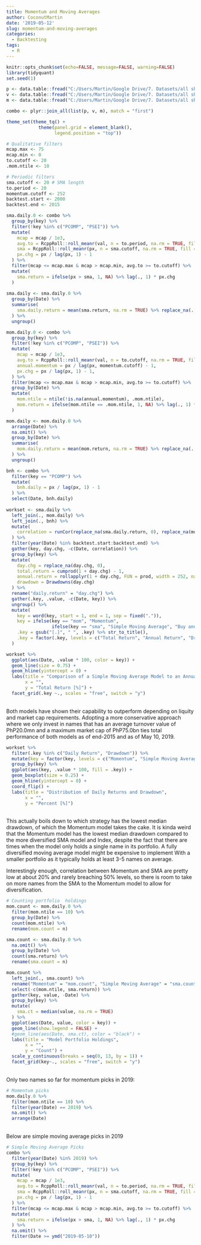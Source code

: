 ```yaml
---
title: Momentum and Moving Averages
author: CoconutMartin
date: '2019-05-12'
slug: momentum-and-moving-averages
categories:
  - Backtesting
tags:
  - R
---
```


```r
knitr::opts_chunk$set(echo=FALSE, message=FALSE, warning=FALSE)
library(tidyquant)
set.seed(1)

p <- data.table::fread("C:/Users/Martin/Google Drive/7. Datasets/all shares px.csv") %>% mutate(Date = dmy(Date)) %>% gather(key, px, -Date)
v <- data.table::fread("C:/Users/Martin/Google Drive/7. Datasets/all shares to.csv") %>% mutate(Date = dmy(Date)) %>% gather(key, val, -Date)
m <- data.table::fread("C:/Users/Martin/Google Drive/7. Datasets/all shares mcap.csv") %>% mutate(Date = dmy(Date)) %>% gather(key, mcap, -Date)

combo <- plyr::join_all(list(p, v, m), match = "first")

theme_set(theme_tq() +
            theme(panel.grid = element_blank(),
                  legend.position = "top"))
```

```r
# Qualitative filters
mcap.max <- 75
mcap.min <- 0
to.cutoff <- 20
.mom.ntile <- 10

# Periodic filters
sma.cutoff <- 20 # SMA length
to.period <- 20
momentum.cutoff <- 252
backtest.start <- 2000
backtest.end <- 2015

sma.daily.0 <- combo %>% 
  group_by(key) %>% 
  filter(!key %in% c("PCOMP", "PSEI")) %>% 
  mutate(
    mcap = mcap / 1e3, 
    avg.to = RcppRoll::roll_meanr(val, n = to.period, na.rm = TRUE, fill = NA) %>% replace(is.nan(.), NA) / 1e6,
    sma = RcppRoll::roll_meanr(px, n = sma.cutoff, na.rm = TRUE, fill = NA) %>% replace(is.nan(.), NA),
    px.chg = px / lag(px, 1) - 1
  ) %>% 
  filter(mcap <= mcap.max & mcap > mcap.min, avg.to >= to.cutoff) %>% 
  mutate(
    sma.return = ifelse(px > sma, 1, NA) %>% lag(., 1) * px.chg
  )
  
sma.daily <- sma.daily.0 %>% 
  group_by(Date) %>% 
  summarise(
    sma.daily.return = mean(sma.return, na.rm = TRUE) %>% replace_na(., 0)
  ) %>% 
  ungroup()

mom.daily.0 <- combo %>% 
  group_by(key) %>% 
  filter(!key %in% c("PCOMP", "PSEI")) %>% 
  mutate(
    mcap = mcap / 1e3, 
    avg.to = RcppRoll::roll_meanr(val, n = to.cutoff, na.rm = TRUE, fill = NA) %>% replace(is.nan(.), NA) / 1e6,
    annual.momentum = px / lag(px, momentum.cutoff) - 1,
    px.chg = px / lag(px, 1) - 1,
  ) %>% 
  filter(mcap <= mcap.max & mcap > mcap.min, avg.to >= to.cutoff) %>% 
  group_by(Date) %>% 
  mutate(
    mom.ntile = ntile(!is.na(annual.momentum), .mom.ntile),
    mom.return = ifelse(mom.ntile == .mom.ntile, 1, NA) %>% lag(., 1) * px.chg
  )

mom.daily <- mom.daily.0 %>% 
  arrange(Date) %>% 
  na.omit() %>% 
  group_by(Date) %>% 
  summarise(
    mom.daily.return = mean(mom.return, na.rm = TRUE) %>% replace_na(., 0)
  ) %>% 
  ungroup()

bnh <- combo %>% 
  filter(key == "PCOMP") %>% 
  mutate(
    bnh.daily = px / lag(px, 1) - 1
  ) %>% 
  select(Date, bnh.daily)
  
workset <- sma.daily %>% 
  left_join(., mom.daily) %>%
  left_join(., bnh) %>% 
  mutate(
    correlation = runCor(replace_na(sma.daily.return, 0), replace_na(mom.daily.return, 0), n = 60) %>% replace(is.nan(.), NA)
  ) %>% 
  filter(year(Date) %in% backtest.start:backtest.end) %>% 
  gather(key, day.chg, -c(Date, correlation)) %>% 
  group_by(key) %>% 
  mutate(
    day.chg = replace_na(day.chg, 0),
    total.return = cumprod(1 + day.chg) - 1,
    annual.return = rollapplyr(1 + day.chg, FUN = prod, width = 252, na.rm = TRUE, fill = NA),
    drawdown = Drawdowns(day.chg)
  ) %>% 
  rename("daily.return" = "day.chg") %>%
  gather(.key, .value, -c(Date, key)) %>%
  ungroup() %>% 
  mutate(
    key = word(key, start = 1, end = 1, sep = fixed(".")),
    key = ifelse(key == "mom", "Momentum", 
                 ifelse(key == "sma", "Simple Moving Average", "Buy and Hold Index")),
    .key = gsub("[.]", " ", .key) %>% str_to_title(),
    .key = factor(.key, levels = c("Total Return", "Annual Return", "Drawdown", "Daily Return", "Correlation"))
  )

workset %>% 
  ggplot(aes(Date, .value * 100, color = key)) +
  geom_line(size = 0.75) +
  geom_hline(yintercept = 0) +
  labs(title = "Comparison of a Simple Moving Average Model to an Annual Momentum Model Rebalanced Daily",
       x = "",
       y = "Total Return [%]") +
  facet_grid(.key ~., scales = "free", switch = "y")
```

<br>
Both models have shown their capability to outperform depending on liquity and market cap requirements. Adopting a more conservative approach where we only invest in names that has an average turnover value of PhP20.0mn and a maximum market cap of PhP75.0bn ties total performance of both models as of end-2015 and as of May 10, 2019.
<br>

```r
workset %>% 
  filter(.key %in% c("Daily Return", "Drawdown")) %>% 
  mutate(key = factor(key, levels = c("Momentum", "Simple Moving Average", "Buy and Hold Index"))) %>% 
  group_by(key) %>% 
  ggplot(aes(key, .value * 100, fill = .key)) +
  geom_boxplot(size = 0.25) +
  geom_hline(yintercept = 0) +
  coord_flip() +
  labs(title = "Distribution of Daily Returns and Drawdown",
       x = "",
       y = "Percent [%]")
```

<br>
This actually boils down to which strategy has the lowest median drawdown, of which the Momentum model takes the cake. It is kinda weird that the Momentum model has the lowest median drawdown compared to the more diversified SMA model and Index, despite the fact that there are times when the model only holds a single name in its portfolio. A fully diversified moving average model might be expensive to implement With a smaller portfolio as it typically holds at least 3-5 names on average.

Interestingly enough, correlation between Momentum and SMA are pretty low at about 20% and rarely breaching 50% levels, so there is room to take on more names from the SMA to the Momentum model to allow for diversification.
<br>

```r
# Counting portfolio  holdings
mom.count <- mom.daily.0 %>% 
  filter(mom.ntile == 10) %>% 
  group_by(Date) %>%   
  count(mom.ntile) %>% 
  rename(mom.count = n)

sma.count <- sma.daily.0 %>% 
  na.omit() %>% 
  group_by(Date) %>% 
  count(sma.return) %>% 
  rename(sma.count = n)

mom.count %>% 
  left_join(., sma.count) %>% 
  rename("Momentum" = "mom.count", "Simple Moving Average" = "sma.count") %>% 
  select(-c(mom.ntile, sma.return)) %>% 
  gather(key, value, -Date) %>% 
  group_by(key) %>% 
  mutate(
    sma.ct = median(value, na.rm = TRUE)
  ) %>% 
  ggplot(aes(Date, value, color = key)) +
  geom_line(show.legend = FALSE) +
  #geom_line(aes(Date, sma.ct), color = "black") +
  labs(title = "Model Portfolio Holdings",
       x = "",
       y = "Count") +
  scale_y_continuous(breaks = seq(0, 13, by = 1)) +
  facet_grid(key~., scales = "free", switch = "y")
```

<br>
Only two names so far for momentum picks in 2019:
<br>

```r
# Momentum picks
mom.daily.0 %>% 
  filter(mom.ntile == 10) %>% 
  filter(year(Date) == 2019) %>% 
  na.omit() %>% 
  arrange(Date)
```

<br>
Below are simple moving average picks in 2019
<br>

```r
# Simple Moving Average Picks
combo %>% 
  filter(year(Date) %in% 2019) %>% 
  group_by(key) %>% 
  filter(!key %in% c("PCOMP", "PSEI")) %>% 
  mutate(
    mcap = mcap / 1e3, 
    avg.to = RcppRoll::roll_meanr(val, n = to.period, na.rm = TRUE, fill = NA) %>% replace(is.nan(.), NA) / 1e6,
    sma = RcppRoll::roll_meanr(px, n = sma.cutoff, na.rm = TRUE, fill = NA) %>% replace(is.nan(.), NA),
    px.chg = px / lag(px, 1) - 1
  ) %>% 
  filter(mcap <= mcap.max & mcap > mcap.min, avg.to >= to.cutoff) %>% 
  mutate(
    sma.return = ifelse(px > sma, 1, NA) %>% lag(., 1) * px.chg
  ) %>% 
  na.omit() %>% 
  filter(Date >= ymd("2019-05-10"))
```


